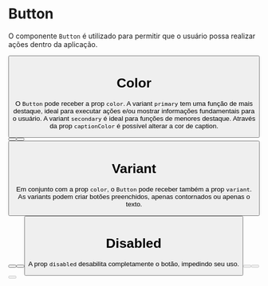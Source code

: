 

<Meta title='Data Input/Button' component={Button} />

# Button

O componente `Button` é utilizado para permitir que o usuário possa realizar ações dentro da aplicação.

<Canvas>
  <Story
    name='Base'
    parameters={{
      design: {
        type: 'figma',
        url: 'https://www.figma.com/file/O3bKxIcsj2rc1FNIRclJyT/Design-System?node-id=238%3A0'
      }
    }}
  >
    <SaturnProvider>
      <Button width={1 / 4} caption='Base' />
    </SaturnProvider>
  </Story>
</Canvas>

# Color

O `Button` pode receber a prop `color`. A variant `primary` tem uma função de mais destaque, ideal para executar ações e/ou mostrar informações fundamentais para o usuário. A variant `secondary` é ideal para funções de menores destaque. Através da prop `captionColor` é possível alterar a cor de caption.

<Canvas>
  <Story
    name='Color'
    parameters={{
      design: {
        type: 'figma',
        url: 'https://www.figma.com/file/O3bKxIcsj2rc1FNIRclJyT/Design-System?node-id=238%3A0'
      }
    }}
  >
    <SaturnProvider>
      <Button width={1 / 4} caption='Primary' />
      <Button width={1 / 4} color='secondary' caption='Secondary' />
      <Button width={1 / 4} color='disabled' caption='Caption Color' captionColor='gray.800' />
    </SaturnProvider>
  </Story>
</Canvas>

# Variant

Em conjunto com a prop `color`, o `Button` pode receber também a prop `variant`. As variants podem criar botões preenchidos, apenas contornados ou apenas o texto.

<Canvas>
  <Story
    name='Variants'
    parameters={{
      design: {
        type: 'figma',
        url: 'https://www.figma.com/file/O3bKxIcsj2rc1FNIRclJyT/Design-System?node-id=238%3A0'
      }
    }}
  >
    <SaturnProvider>
      <Button width={1 / 3} variant='filled' caption='Filled' />
      <Button width={1 / 3} variant='outlined' caption='Outlined' />
      <Button width={1 / 3} variant='text' caption='Text' />
    </SaturnProvider>
  </Story>
</Canvas>

# Disabled

A prop `disabled` desabilita completamente o botão, impedindo seu uso.

<Canvas>
  <Story
    name='Disabled'
    parameters={{
      design: {
        type: 'figma',
        url: 'https://www.figma.com/file/O3bKxIcsj2rc1FNIRclJyT/Design-System?node-id=238%3A0'
      }
    }}
  >
    <SaturnProvider>
      <Button width={1 / 3} variant='filled' caption='Filled Disabled' disabled />
      <Button width={1 / 3} variant='outlined' caption='Outlined Disabled' disabled />
      <Button width={1 / 3} variant='text' caption='Text Disabled' disabled />
    </SaturnProvider>
  </Story>
</Canvas>

<ArgsTable of={Button} />
